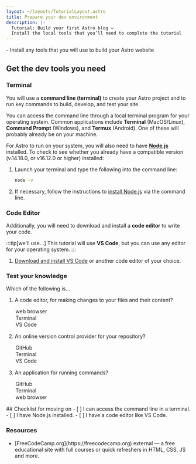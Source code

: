 ```yaml
---
layout: ~/layouts/TutorialLayout.astro
title: Prepare your dev environment
description: |-
  Tutorial: Build your first Astro blog —
  Install the local tools that you’ll need to complete the tutorial
---
```




<PreCheck>
  - Install any tools that you will use to build your Astro website
</PreCheck>

## Get the dev tools you need

### Terminal

You will use a **command line (terminal)** to create your Astro project and to run key commands to build, develop, and test your site.

You can access the command line through a local terminal program for your operating system. Common applications include **Terminal** (MacOS/Linux), **Command Prompt** (Windows), and **Termux** (Android). One of these will probably already be on your machine. 

For Astro to run on your system, you will also need to have [**Node.js**](https://nodejs.org/en/) installed. To check to see whether you already have a compatible version (v.14.18.0, or v16.12.0 or higher) installed: 

1. Launch your terminal and type the following into the command line:

    ```sh
    node -v
    ```

2. If necessary, follow the instructions to [install Node.js](https://docs.npmjs.com/downloading-and-installing-node-js-and-npm) via the command line.

### Code Editor

Additionally, you will need to download and install a **code editor** to write your code. 

:::tip[we'll use...]
This tutorial will use **VS Code**, but you can use any editor for your operating system.
:::

1. [Download and install VS Code](https://code.visualstudio.com/#alt-downloads) or another code editor of your choice. 




<Box icon="question-mark">

### Test your knowledge

Which of the following is...
1. A code editor, for making changes to your files and their content?

    <MultipleChoice>
      <Option>
        web browser
      </Option>
      <Option>
        Terminal
      </Option>
      <Option isCorrect>
        VS Code
      </Option>
    </MultipleChoice>

2. An online version control provider for your repository?

    <MultipleChoice>
      <Option isCorrect>
        GitHub
      </Option>
      <Option>
        Terminal
      </Option>
      <Option>
        VS Code
      </Option>
    </MultipleChoice>

3. An application for running commands?
    <MultipleChoice>
      <Option>
        GitHub
      </Option>
      <Option isCorrect>
        Terminal
      </Option>
      <Option>
        web browser
      </Option>
    </MultipleChoice>

</Box>

<Box icon="check-list">
## Checklist for moving on

<Checklist>
- [ ] I can access the command line in a terminal.
- [ ] I have Node.js installed.
- [ ] I have a code editor like VS Code.
</Checklist>
</Box>


### Resources

- <p>[FreeCodeCamp.org](https://freecodecamp.org) <Badge>external</Badge> — a free educational site with full courses or quick refreshers in HTML, CSS, JS and more.</p>
